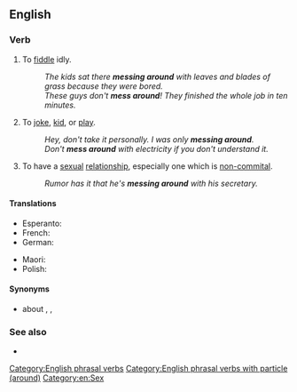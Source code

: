 ==English==

===Verb===
{{en-verb|*}}

# {{lb|en|informal}} To [[fiddle]] idly.
#: ''The kids sat there '''messing around''' with leaves and blades of grass because they were bored.''
#: ''These guys don't '''mess around'''! They finished the whole job in ten minutes.''
# {{lb|en|informal}} To [[joke]], [[kid]], or [[play]].
#: ''Hey, don't take it personally. I was only '''messing around'''.''
#: ''Don't '''mess around''' with electricity if you don't understand it.''
# {{lb|en|informal}} To have a [[sexual]] [[relationship]], especially one which is [[non-commital]].
#: ''Rumor has it that he's '''messing around''' with his secretary.''

====Translations====
{{trans-top|To fiddle idly, to waste time}}
* Esperanto: {{t+|eo|stultumi}}
* French: {{t+|fr|faire l’idiot}}
* German: {{t|de|herumspielen}}
{{trans-mid}}
* Maori: {{t|mi|mahi āniwa}}
* Polish: {{t+|pl|bałaganić|impf}}
{{trans-bottom}}

====Synonyms====
* {{sense|fiddle idly}} {{l|en|faff}} about {{qualifier|British, idiomatic}}, {{l|en|dick around}} {{qualifier|American, vulgar}}, {{l|en|waste time}}

===See also===
* {{l|en|mess with}}

[[Category:English phrasal verbs]]
[[Category:English phrasal verbs with particle (around)]]
[[Category:en:Sex]]
